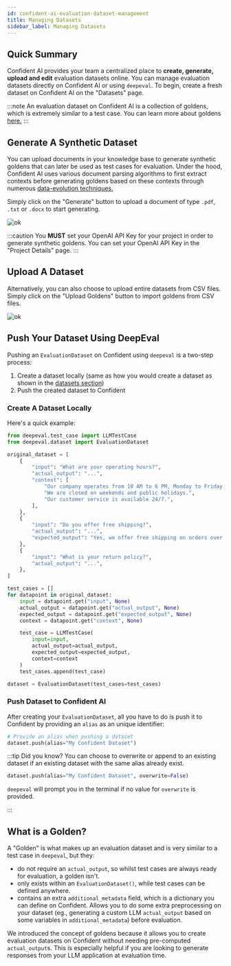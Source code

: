 ```yaml
---
id: confident-ai-evaluation-dataset-management
title: Managing Datasets
sidebar_label: Managing Datasets
---
```


## Quick Summary

Confident AI provides your team a centralized place to **create, generate, upload and edit** evaluation datasets online. You can manage evaluation datasets directly on Confident AI or using `deepeval`. To begin, create a fresh dataset on Confident AI on the "Datasets" page.

:::note
An evaluation dataset on Confident AI is a collection of goldens, which is extremely similar to a test case. You can learn more about goldens [here.](#what-is-a-golden)
:::

## Generate A Synthetic Dataset

You can upload documents in your knowledge base to generate synthetic goldens that can later be used as test cases for evaluation. Under the hood, Confident AI uses various document parsing algorithms to first extract contexts before generating goldens based on these contexts through numerous [data-evolution techniques.](https://www.confident-ai.com/blog/the-definitive-guide-to-synthetic-data-generation-using-llms)

Simply click on the "Generate" button to upload a document of type `.pdf`, `.txt` or `.docx` to start generating.

![ok](https://confident-bucket.s3.amazonaws.com/generate-goldens.svg)

:::caution
You **MUST** set your OpenAI API Key for your project in order to generate synthetic goldens. You can set your OpenAI API Key in the "Project Details" page.
:::

## Upload A Dataset

Alternatively, you can also choose to upload entire datasets from CSV files. Simply click on the "Upload Goldens" button to import goldens from CSV files.

![ok](https://confident-bucket.s3.amazonaws.com/upload-goldens.svg)

## Push Your Dataset Using DeepEval

Pushing an `EvaluationDataset` on Confident using `deepeval` is a two-step process:

1. Create a dataset locally (same as how you would create a dataset as shown in the [datasets section](evaluation-datasets))
2. Push the created dataset to Confident

### Create A Dataset Locally

Here's a quick example:

```python
from deepeval.test_case import LLMTestCase
from deepeval.dataset import EvaluationDataset

original_dataset = [
    {
        "input": "What are your operating hours?",
        "actual_output": "...",
        "context": [
            "Our company operates from 10 AM to 6 PM, Monday to Friday.",
            "We are closed on weekends and public holidays.",
            "Our customer service is available 24/7.",
        ],
    },
    {
        "input": "Do you offer free shipping?",
        "actual_output": "...",
        "expected_output": "Yes, we offer free shipping on orders over $50.",
    },
    {
        "input": "What is your return policy?",
        "actual_output": "...",
    },
]

test_cases = []
for datapoint in original_dataset:
    input = datapoint.get("input", None)
    actual_output = datapoint.get("actual_output", None)
    expected_output = datapoint.get("expected_output", None)
    context = datapoint.get("context", None)

    test_case = LLMTestCase(
        input=input,
        actual_output=actual_output,
        expected_output=expected_output,
        context=context
    )
    test_cases.append(test_case)

dataset = EvaluationDataset(test_cases=test_cases)
```

### Push Dataset to Confident AI

After creating your `EvaluationDataset`, all you have to do is push it to Confident by providing an `alias` as an unique identifier:

```python
# Provide an alias when pushing a dataset
dataset.push(alias="My Confident Dataset")
```

:::tip Did you know?
You can choose to overwrite or append to an existing dataset if an existing dataset with the same alias already exist.

```python
dataset.push(alias="My Confident Dataset", overwrite=False)
```

`deepeval` will prompt you in the terminal if no value for `overwrite` is provided.

:::

## What is a Golden?

A "Golden" is what makes up an evaluation dataset and is very similar to a test case in `deepeval`, but they:

- do not require an `actual_output`, so whilst test cases are always ready for evaluation, a golden isn't.
- only exists within an `EvaluationDataset()`, while test cases can be defined anywhere.
- contains an extra `additional_metadata` field, which is a dictionary you can define on Confident. Allows you to do some extra preprocessing on your dataset (eg., generating a custom LLM `actual_output` based on some variables in `additional_metadata`) before evaluation.

We introduced the concept of goldens because it allows you to create evaluation datasets on Confident without needing pre-computed `actual_output`s. This is especially helpful if you are looking to generate responses from your LLM application at evaluation time.
